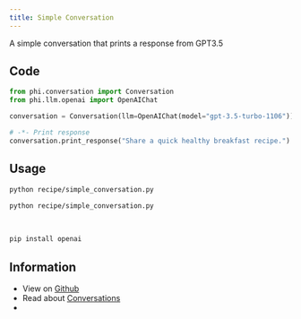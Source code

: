 ```yaml
---
title: Simple Conversation
---
```


A simple conversation that prints a response from GPT3.5

## Code

```python recipe/simple_conversation.py
from phi.conversation import Conversation
from phi.llm.openai import OpenAIChat

conversation = Conversation(llm=OpenAIChat(model="gpt-3.5-turbo-1106"))

# -*- Print response
conversation.print_response("Share a quick healthy breakfast recipe.")
```

## Usage

<CodeGroup>

```bash Mac
python recipe/simple_conversation.py
```

```bash Windows
python recipe/simple_conversation.py
```

</CodeGroup>

<br />

<Accordion title="Required libraries">

```bash
pip install openai
```

</Accordion>

## Information

- View on [Github](https://github.com/phidatahq/ai-cookbook/blob/main/recipe/simple_conversation.py)
- Read about [Conversations](/blocks/conversation/introduction)
- <Snippet file="discord.mdx" />

